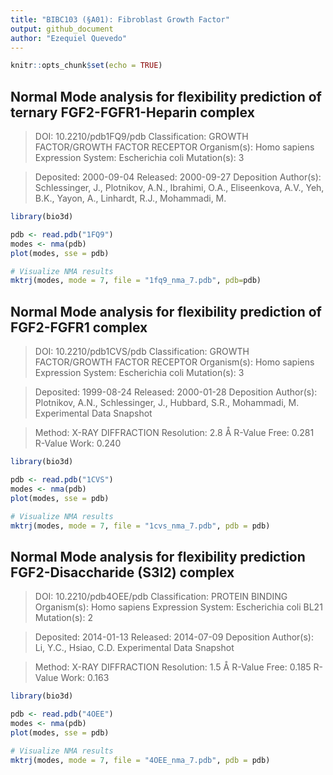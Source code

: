 ```yaml
---
title: "BIBC103 (§A01): Fibroblast Growth Factor"
output: github_document
author: "Ezequiel Quevedo"
---
```


```r
knitr::opts_chunk$set(echo = TRUE)
```

## Normal Mode analysis for flexibility prediction of ternary FGF2-FGFR1-Heparin complex
>DOI: 10.2210/pdb1FQ9/pdb
Classification: GROWTH FACTOR/GROWTH FACTOR RECEPTOR
Organism(s): Homo sapiens
Expression System: Escherichia coli
Mutation(s): 3 

>Deposited: 2000-09-04 Released: 2000-09-27 
Deposition Author(s): Schlessinger, J., Plotnikov, A.N., Ibrahimi, O.A., Eliseenkova, A.V., Yeh, B.K., Yayon, A., Linhardt, R.J., Mohammadi, M.

```r
library(bio3d)

pdb <- read.pdb("1FQ9")
modes <- nma(pdb)
plot(modes, sse = pdb)

# Visualize NMA results
mktrj(modes, mode = 7, file = "1fq9_nma_7.pdb", pdb=pdb)
```

## Normal Mode analysis for flexibility prediction of FGF2-FGFR1 complex
>DOI: 10.2210/pdb1CVS/pdb
Classification: GROWTH FACTOR/GROWTH FACTOR RECEPTOR
Organism(s): Homo sapiens
Expression System: Escherichia coli
Mutation(s): 3 

>Deposited: 1999-08-24 Released: 2000-01-28 
Deposition Author(s): Plotnikov, A.N., Schlessinger, J., Hubbard, S.R., Mohammadi, M.
Experimental Data Snapshot

>Method: X-RAY DIFFRACTION
Resolution: 2.8 Å
R-Value Free: 0.281 
R-Value Work: 0.240 

```r
library(bio3d)

pdb <- read.pdb("1CVS")
modes <- nma(pdb)
plot(modes, sse = pdb)

# Visualize NMA results
mktrj(modes, mode = 7, file = "1cvs_nma_7.pdb", pdb = pdb)
```




## Normal Mode analysis for flexibility prediction FGF2-Disaccharide (S3I2) complex
>DOI: 10.2210/pdb4OEE/pdb
Classification: PROTEIN BINDING
Organism(s): Homo sapiens
Expression System: Escherichia coli BL21
Mutation(s): 2 

>Deposited: 2014-01-13 Released: 2014-07-09 
Deposition Author(s): Li, Y.C., Hsiao, C.D.
Experimental Data Snapshot

>Method: X-RAY DIFFRACTION
Resolution: 1.5 Å
R-Value Free: 0.185 
R-Value Work: 0.163 

```r
library(bio3d)

pdb <- read.pdb("4OEE")
modes <- nma(pdb)
plot(modes, sse = pdb)

# Visualize NMA results
mktrj(modes, mode = 7, file = "4OEE_nma_7.pdb", pdb = pdb)
```